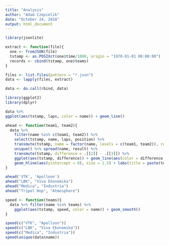 ```yaml
---
title: "Analysis"
author: "Adam Czepielik"
date: "October 24, 2018"
output: html_document
---
```


```r
library(jsonlite)

extract <- function(file){
  one <- fromJSON(file)
  tstamp <- as.POSIXct(one$time/1000, origin = "1970-01-01 00:00:00")
  records <- cbind(tstamp, one$teams)
}

files <- list.files(pattern = "*.json")
data <- lapply(files, extract)

data <- do.call(rbind, data)
```

```r
library(ggplot2)
library(dplyr)

data %>% 
ggplot(aes(tstamp, laps, color = name)) + geom_line()
```

```r
ahead <- function(team1, team2){
  data %>% 
    filter(name %in% c(team1, team2)) %>% 
    select(tstamp, name, laps, position) %>% 
    transmute(tstamp, name = factor(name, levels = c(team1, team2)), result = laps + position) %>% 
    unique() %>% spread(name, result) %>% 
    transmute(tstamp, difference = .[[2]] - .[[3]]) %>% 
    ggplot(aes(tstamp, difference)) + geom_line(aes(color = difference > 0), size = 1) + 
    geom_hline(aes(yintercept = 0), size = 1.5) + labs(title = paste(team1, "vs.", team2))
}

ahead('VTK', 'Apolloon')
ahead("LBK", "Viva Ekonomika")
ahead("Medica", "Industria")
ahead("Tripel Hop", "Atmosphere")
```

```r
speed <- function(teams){
  data %>% filter(name %in% teams) %>% 
    ggplot(aes(tstamp, speed, color = name)) + geom_smooth()
}

speed(c("VTK", "Apolloon"))
speed(c("LBK", "Viva Ekonomika"))
speed(c("Medica", "Industria"))
speed(unique(data$name))
```

